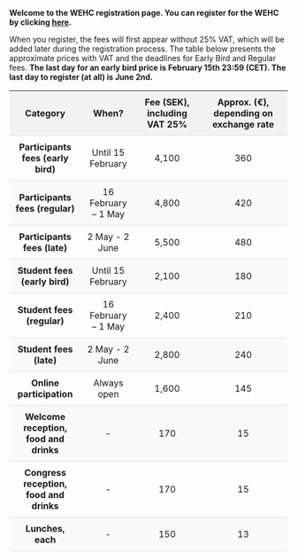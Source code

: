 **Welcome to the WEHC registration page. You can register for the WEHC by clicking [here](https://registration.invajo.com/53381b6c-69cf-43db-9688-47716a910d90?page=b9fd1835-a58b-4fda-85a3-de6548dec209).**

When you register, the fees will first appear without 25% VAT, which will be added later during the registration process. The table below presents the approximate prices with VAT and the deadlines for Early Bird and Regular fees. **The last day for an early bird price is February 15th 23:59 (CET). The last day to register (at all) is June 2nd.**

<style>
  table {
    width: 100%;
    border-collapse: collapse;
  }
  th, td {
    padding: 10px;
    text-align: center;
    border-bottom: 1px solid #ddd;
  }
  th {
    background-color: #f2f2f2;
  }
  tr:nth-child(even) {
    background-color: #f9f9f9;
  }
</style>

| Category                         | When?                    | Fee (SEK), including VAT 25% | Approx. (€), depending on exchange rate |
|----------------------------------|--------------------------|------------------------------|-----------------------------------------|
| **Participants fees (early bird)** | Until 15 February        | 4,100                        | 360                                     |
| **Participants fees (regular)**    | 16 February – 1 May    | 4,800                        | 420                                     |
| **Participants fees (late)**       | 2 May - 2 June          | 5,500                        | 480                                     |
| **Student fees (early bird)**      | Until 15 February        | 2,100                        | 180                                     |
| **Student fees (regular)**         | 16 February – 1 May    | 2,400                        | 210                                     |
| **Student fees (late)**            | 2 May - 2 June          | 2,800                        | 240                                     |
| **Online participation**            | Always open         | 1,600                        | 145                                     |
| **Welcome reception, food and drinks** | -                     | 170                          | 15                                      |
| **Congress reception, food and drinks** | -                   | 170                          | 15                                      |
| **Lunches, each**                  | -                        | 150                          | 13                                      |
